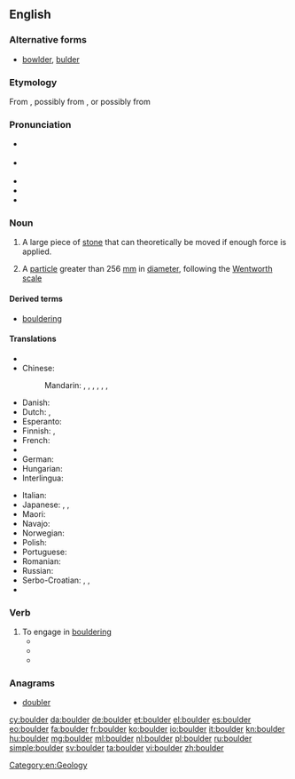 ==English==

===Alternative forms===
* [[bowlder]], [[bulder]] {{qualifier|dated}}

===Etymology===
From {{etyl|enm|en}} {{term|bulder||lang=enm}}, possibly from {{etyl|sv|-}} {{term|bullersten||lang=sv|noisy stone}}, or possibly from {{etyl|nl|en}} {{term|bolder||lang=nl}}

===Pronunciation===
* {{a|UK}} {{IPA|/ˈbəʊl.də(ɹ)/}}
* {{a|US}} {{IPA|/ˈboʊldəɹ/}}
* {{audio|en-us-boulder.ogg|Audio (US)|lang=en}}
* {{rhymes|əʊldə(r)}}
* {{homophones|lang=en|bolder}}

===Noun===
{{en-noun}}

# A large piece of [[stone]] that can theoretically be moved if enough force is applied.
# {{context|geology|lang=en}} A [[particle]] greater than 256 [[mm]] in [[diameter]], following the [[Wentworth scale]]

====Derived terms====
* [[bouldering]]

====Translations====
{{trans-top|large piece of stone}}
* {{trreq|bg}}
* Chinese:
*: Mandarin: {{t|cmn|漂礫|sc=Hani}}, {{t+|cmn|漂砾|tr=piāolì|sc=Hani}}, {{t+|cmn|磐石|tr=pánshí|sc=Hani}}, {{t|cmn|頑石|sc=Hani}}, {{t+|cmn|顽石|tr=wánshí|sc=Hani}}, {{t+|cmn|圓石頭|sc=Hani}}, {{t|cmn|圆石头|tr=yuánshítou|sc=Hani}}
* Danish: {{t+|da|kampesten}}
* Dutch: {{t+|nl|rotsblok|n}}, {{t+|nl|kei}}
* Esperanto: {{t|eo|ŝtonego}}
* Finnish: {{t+|fi|lohkare}}, {{t|fi|järkäle}}
* French: {{t+|fr|rocher|m}}
* {{trreq|ka}}
* German: {{t|de|Felsbrocken|m}}
* Hungarian: {{t+|hu|szikla}}
* Interlingua: {{t|ia|[[petra]] [[grosse]]}}
{{trans-mid}}
* Italian: {{t+|it|macigno|m}}
* Japanese: {{t|ja|玉石|tr=たまいし, tamaishi|sc=Jpan}}, {{t|ja|大石|tr=おおいし, ōishi|sc=Jpan}}, {{t|ja|丸石|tr=まるいし, maruishi|sc=Jpan}}
* Maori: {{t|mi|makahuri}}
* Navajo: {{t|nv|tsétsoh}}
* Norwegian: {{t|no|kampestein|m}}
* Polish: {{t+|pl|głaz|m}}
* Portuguese: {{t+|pt|pedregulho|m}}
* Romanian: {{t+|ro|bolovan|m}}
* Russian: {{t+|ru|валун|m|tr=valún|sc=Cyrl}}
* Serbo-Croatian: {{t|sh|stijena}}, {{t|sh|stena}}, {{t|sh|oblutak}}
* {{trreq|tr}}
{{trans-bottom}}

===Verb===
{{en-verb}}

# To engage in [[bouldering]]
#* {{quote-news|title=The ties that bind ..., ... and prevent falls have become family unifier in rock climbing|work=Salt Lake Tribune|date=November 18|year=2005|passage=He '''bouldered''' a route in the same area with ease. Mitchell, 11, was hanging with the older kids in an area where bouldering nearly upside down seemed to be....}}
#* {{quote-news|title=The steep learning curve|work=telegraph.co.uk|author=Tony Durrant|date=July 18|year=2006|passage=As the week unfolded, we were taught about the equipment we needed, how to tie a rope and what to wear. We learnt to balance on our feet rather than cling on with our arms and to trust our rock shoes, the moulded rubber slippers that can grip the smoothest of surfaces. We abseiled, '''bouldered''' and belayed.}}
#* {{quote-news|title=Homes blend eco-friendliness, unique design|work=Sierra Sun|date=February 15|year=2007|passage=Built around a massive egg-shaped granite boulder, the home of Darrow and ... “ There's even old climbing hardware in it because people '''bouldered''' on it for years.}}

===Anagrams===
* [[doubler#English|doubler]]

[[Category:en:Geology]]

[[cy:boulder]]
[[da:boulder]]
[[de:boulder]]
[[et:boulder]]
[[el:boulder]]
[[es:boulder]]
[[eo:boulder]]
[[fa:boulder]]
[[fr:boulder]]
[[ko:boulder]]
[[io:boulder]]
[[it:boulder]]
[[kn:boulder]]
[[hu:boulder]]
[[mg:boulder]]
[[ml:boulder]]
[[nl:boulder]]
[[pl:boulder]]
[[ru:boulder]]
[[simple:boulder]]
[[sv:boulder]]
[[ta:boulder]]
[[vi:boulder]]
[[zh:boulder]]